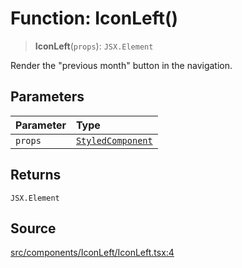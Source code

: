 # Function: IconLeft()

> **IconLeft**(`props`): `JSX.Element`

Render the "previous month" button in the navigation.

## Parameters

| Parameter | Type |
| :------ | :------ |
| `props` | [`StyledComponent`](/api/latest/type-aliases/StyledComponent.mdx) |

## Returns

`JSX.Element`

## Source

[src/components/IconLeft/IconLeft.tsx:4](https://github.com/gpbl/react-day-picker/blob/6515ed496/src/components/IconLeft/IconLeft.tsx#L4)

